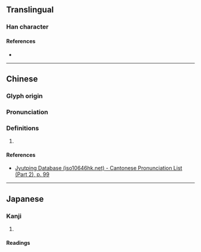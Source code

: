 {{character info/new}}
==Translingual==

===Han character===
{{Han char|rn=46|rad=山|as=04|sn=7|four=22721|canj=UHML|ids=⿰山斤}}

====References====
* {{Han ref|kx=0308.290|dkj=07939|dj=0608.080|hdz=10763.150|uh=5C93|ud=23699|bh=CAC8|bd=51912}}

----

==Chinese==
{{zh-forms}}

===Glyph origin===
{{Han etym}}

===Pronunciation===
{{zh-pron
|m=qí
|c=kei4
|mc=y
|oc=y
|cat=
}}

===Definitions===
{{zh-hanzi}}

# {{rfdef|zh}}

====References====
* [http://www.iso10646hk.net/jp/document/download.jsp Jyutping Database (iso10646hk.net) - Cantonese Pronunciation List (Part 2), p. 99]

----

==Japanese==

===Kanji===
{{ja-kanji|grade=|rs=山04}}

# {{rfdef|ja|sort=山04}}

====Readings====
{{ja-readings
|goon=げ
|kanon=き
}}